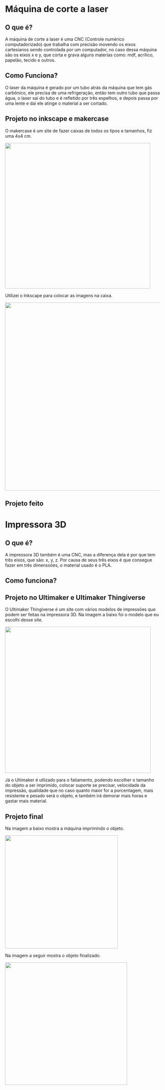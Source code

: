 # Máquina de corte a laser

## O que é?

A máquina de corte a laser é uma CNC (Controle numérico computadorizado) que trabalha com precisão movendo os eixos cartesianos sendo controlada por um computador, no caso dessa máquina são os eixos x e y, que corta e grava alguns materias como: mdf, acrílico, papelão, tecido e outros.

## Como Funciona?

O laser da máquina é gerado por um tubo atrás da máquina que tem gás carbônico, ele precisa de uma refrigeração, então tem outro tubo que passa água, o laser sai do tubo e é refletido por três espelhos, e depois passa por uma lente e daí ele atinge o material a ser cortado.

## Projeto no inkscape e makercase

O makercase é um site de fazer caixas de todos os tipos e tamanhos, fiz uma 4x4 cm.

![](images/makecasebox.png){width="472"}

Utilizei o Inkscape para colocar as imagens na caixa.

![](images/sailormoon_corte_laser-01.png){width="610"}

## Projeto feito

# Impressora 3D

## O que é?

A impressora 3D também é uma CNC, mas a diferença dela é por que tem três eixos, que são: x, y, z. Por causa de seus três eixos é que consegue fazer em três dimenssões, o material usado é o PLA.

## Como funciona?

## Projeto no Ultimaker e Ultimaker Thingiverse

O Ultimaker Thingiverse é um site com vários modelos de impressões que podem ser feitas na impressora 3D. Na imagem a baixo foi o modelo que eu escolhi desse site.

![](images/613ba551fd6f422dd8f2730f14f5adb0.png){width="474"}

Já o Ultimaker é utlizado para o fatiamento, podendo escolher o tamanho do objeto a ser imprimido, colocar suporte se precisar, velocidade da impressão, qualidade que no caso quanto maior for a porcentagem, mais resistente e pesado será o objeto, e também irá demorar mais horas e gastar mais material.

## Projeto final

Na imagem a baixo mostra a máquina imprimindo o objeto.

![](images/IMG_20240419_094054.jpg){width="9.7cm"}

Na imagem a seguir mostra o objeto finalizado.

![](images/IMG-20240419-WA0004-01.jpeg){width="397"}
